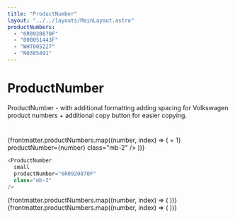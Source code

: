 ```yaml
---
title: "ProductNumber"
layout: "../../layouts/MainLayout.astro"
productNumbers:
  - "6R0920870F"
  - "000051443F" 
  - "WHT005227"
  - "N0385491"
---
```


# ProductNumber

ProductNumber - with additional formatting adding spacing for Volkswagen product numbers + additional copy button for easier copying.

#
<div class="component-preview">
  <div class="grid grid-cols-2 lg:grid-cols-4 gap-x-4 w-full bg-white p-y-5 px-4">
   {frontmatter.productNumbers.map((number, index) => (
      <ProductNumber
        big={index === 0 || index === 1}
        isPdp={index >= 1}
        productNumber={number}
        class="mb-2"
      />
    ))}
  </div>
</div>

```js
<ProductNumber
  small
  productNumber="6R0920870F"
  class="mb-2"
/>
```

<div class="component-preview">
  <div class="grid grid-cols-2 lg:grid-cols-4 gap-x-4 w-full bg-white p-y-5 px-4">
   {frontmatter.productNumbers.map((number, index) => (
      <ProductNumber
        big
        productNumber={number}
        class="mb-2"
      />
    ))}
  </div>
</div>

<div class="component-preview">
  <div class="grid grid-cols-2 lg:grid-cols-4 gap-x-4 w-full bg-white p-y-5 px-4">
   {frontmatter.productNumbers.map((number, index) => (
      <ProductNumber
        productNumber={number}
        class="mb-2"
      />
    ))}
  </div>
</div>